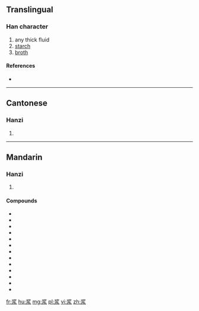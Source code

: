 {{also|漿}}
==Translingual==

===Han character===
{{Han char|rn=85|rad=水|as=06|sn=10|four=|canj=中弓水 (LNE)|ids=⿰⿱丬夕水}}

# any thick fluid
# [[starch]]
# [[broth]]

====References====
* {{Han ref|kx=0623.171|hdz=31601.030|uh=6D46}}

----

==Cantonese==

===Hanzi===
{{yue-hanzi|jyut=zoeng1|y=jeung1|tra=漿}}

# {{defn|lang=yue|sort=水06}}

----

==Mandarin==

===Hanzi===
{{cmn-hanzi|tra=漿|pin=[[jiāng]] ([[jiang1]])|wg=chiang<sup>1</sup>}}

# {{defn|lang=cmn|sort=水06}}

====Compounds====
* {{l|cmn|川贝枇杷糖浆|tr=chuānbèi pípa tángjiāng}}
* {{l|cmn|酢浆草}}
* {{l|cmn|豆浆|tr=dòujiāng}}
* {{l|cmn|儿康宁糖浆|tr=érkāngnìng tángjiāng}}
* {{l|cmn|急支糖浆|tr=jízhī tángjiāng}}
* {{l|cmn|糖浆|tr=tángjiāng||syrup}}
* {{l|cmn|天浆壳}}
* {{l|cmn|消咳喘糖浆|tr=xiāokéchuǎn tángjiāng}}
* {{l|cmn|消食退热糖浆|tr=xiāoshí tuìrè tángjiāng}}
* {{l|cmn|杏仁止咳糖浆|tr=xìngrén zhǐké tángjiāng}}
* {{l|cmn|岩浆|tr=yán jiàng}}
* {{l|cmn|夜宁糖浆}}
* {{l|cmn|镇咳宁糖浆}}

[[fr:浆]]
[[hu:浆]]
[[mg:浆]]
[[pl:浆]]
[[vi:浆]]
[[zh:浆]]